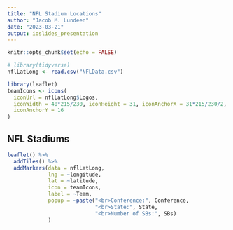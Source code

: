 ```yaml
---
title: "NFL Stadium Locations"
author: "Jacob M. Lundeen"
date: "2023-03-21"
output: ioslides_presentation
---
```


```r
knitr::opts_chunk$set(echo = FALSE)
```

```r
# library(tidyverse)
nflLatLong <- read.csv("NFLData.csv")
```


```r
library(leaflet)
teamIcons <- icons(
  iconUrl = nflLatLong$Logos,
  iconWidth = 40*215/230, iconHeight = 31, iconAnchorX = 31*215/230/2,
  iconAnchorY = 16
)
```

## NFL Stadiums

```r
leaflet() %>%
  addTiles() %>%
  addMarkers(data = nflLatLong,
             lng = ~longitude,
             lat = ~latitude,
             icon = teamIcons, 
             label = ~Team,
             popup = ~paste("<br>Conference:", Conference,
                            "<br>State:", State,
                            "<br>Number of SBs:", SBs)
             )
```